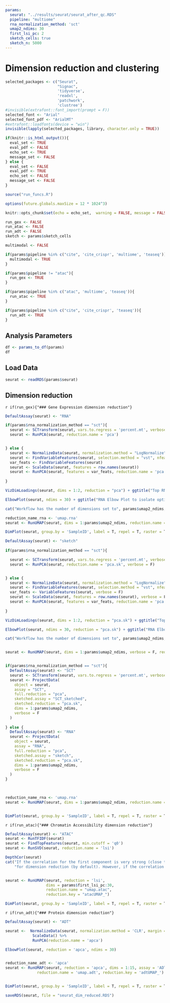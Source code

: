 ```yaml
---
params:
  seurat: "../results/seurat/seurat_after_qc.RDS"
  pipeline: "multiome"
  rna_normalization_method: 'sct'
  umap2_ndims: 30
  first_lsi_pc: 2
  sketch_cells: true
  sketch_n: 5000
---
```


# Dimension reduction and clustering
```r

selected_packages <- c("Seurat",
                       "Signac",
                       'tidyverse',
                       'readxl',
                       'patchwork',
                       'clustree')
#invisible(extrafont::font_import(prompt = F))
selected_font <- "Arial"
selected_font_pdf <- "ArialMT"
#extrafont::loadfonts(device = "win")
invisible(lapply(selected_packages, library, character.only = TRUE))

if(knitr::is_html_output()){
  eval_set <- TRUE
  eval_pdf <- FALSE
  echo_set <- TRUE
  message_set <- FALSE
} else {
  eval_set <- FALSE
  eval_pdf <- TRUE
  echo_set <- FALSE
  message_set <- FALSE
}

source("run_funcs.R")

options(future.globals.maxSize = 12 * 1024^3)

knitr::opts_chunk$set(echo = echo_set,  warning = FALSE, message = FALSE, fig.align = "center", eval = params$eval, fig.width = 10, cache.lazy = F)

```

```r

run_gex <- FALSE
run_atac <- FALSE
run_adt <- FALSE
sketch <- params$sketch_cells

multimodal <- FALSE

if(params$pipeline %in% c("cite", 'cite_crispr', 'multiome', 'teaseq')){
  multimodal <- TRUE
}

if(params$pipeline != "atac"){
  run_gex <- TRUE
}

if(params$pipeline %in% c("atac", 'multiome', 'teaseq')){
  run_atac <- TRUE
}

if(params$pipeline %in% c("cite", 'cite_crispr', 'teaseq')){
  run_adt <- TRUE
}

```

## Analysis Parameters
```r

df <- params_to_df(params)
df
```

## Load Data
```r
seurat <- readRDS(params$seurat)

```

## Dimension reduction

`r if(run_gex){"### Gene Expression dimension reduction"}`
```r


DefaultAssay(seurat) <- "RNA"

if(params$rna_normalization_method == "sct"){
  seurat <- SCTransform(seurat, vars.to.regress = 'percent.mt', verbose = FALSE) 
  seurat <- RunPCA(seurat, reduction.name = 'pca') 


} else {
  seurat <- NormalizeData(seurat, normalization.method = "LogNormalize", scale.factor = 10000)
  seurat <- FindVariableFeatures(seurat, selection.method = "vst", nfeatures = 2000)
  var_feats <- FindVariableFeatures(seurat)
  seurat <- ScaleData(seurat, features = row.names(seurat))
  seurat <- RunPCA(seurat, features = var_feats, reduction.name = 'pca')
  
}

VizDimLoadings(seurat, dims = 1:2, reduction = "pca") + ggtitle("Top RNA Variable Features from PC1 and PC2")

ElbowPlot(seurat, ndims = 30) + ggtitle("RNA Elbow Plot to isolate optimal number of dimensions")

cat("Workflow has the number of dimensions set to", params$umap2_ndims, ". Make sure this value is supported by the Eblow Plot or adjust in the config file accordingly.")

reduction_name_rna <- 'umap.rna'
seurat <- RunUMAP(seurat, dims = 1:params$umap2_ndims, reduction.name = reduction_name_rna, reduction.key = "rnaUMAP_")

DimPlot(seurat, group.by = 'SampleID', label = T, repel = T, raster = T) + NoLegend()
```

```r



DefaultAssay(seurat) <- "sketch"
  
if(params$rna_normalization_method == "sct"){

  seurat <- SCTransform(seurat, vars.to.regress = 'percent.mt', verbose = FALSE, new.assay.name = "SCT_sketched", assay = "sketch") 
  seurat <- RunPCA(seurat, reduction.name = 'pca.sk', verbose = F) 


} else {
  seurat <- NormalizeData(seurat, normalization.method = "LogNormalize", scale.factor = 10000, verbose = F)
  seurat <- FindVariableFeatures(seurat, selection.method = "vst", nfeatures = 2000, verbose = F)
  var_feats <- VariableFeatures(seurat, verbose = F)
  seurat <- ScaleData(seurat, features = row.names(seurat), verbose = F)
  seurat <- RunPCA(seurat, features = var_feats, reduction.name = 'pca.sk', verbose = F)
  
}

VizDimLoadings(seurat, dims = 1:2, reduction = "pca.sk") + ggtitle("Top RNA Variable Features from PC1 and PC2")

ElbowPlot(seurat, ndims = 30, reduction = "pca.sk") + ggtitle("RNA Elbow Plot to isolate optimal number of dimensions")

cat("Workflow has the number of dimensions set to", params$umap2_ndims, ". Make sure this value is supported by the Elbow Plot or adjust in the config file accordingly.")


seurat <- RunUMAP(seurat, dims = 1:params$umap2_ndims, verbose = F, reduction.name = "umap.sk", reduction = "pca.sk")


if(params$rna_normalization_method == "sct"){
  DefaultAssay(seurat) <- "SCT"
  seurat <- SCTransform(seurat, vars.to.regress = 'percent.mt', verbose = FALSE, new.assay.name = "SCT") 
  seurat <- ProjectData(
    object = seurat,
    assay = "SCT",
    full.reduction = "pca",
    sketched.assay = "SCT_sketched",
    sketched.reduction = "pca.sk",
    dims = 1:params$umap2_ndims,
    verbose = F
  )
  
} else {
  DefaultAssay(seurat) <- "RNA"
  seurat <- ProjectData(
    object = seurat,
    assay = "RNA",
    full.reduction = "pca",
    sketched.assay = "sketch",
    sketched.reduction = "pca.sk",
    dims = 1:params$umap2_ndims,
    verbose = F
  )
}
 


reduction_name_rna <- 'umap.rna'
seurat <- RunUMAP(seurat, dims = 1:params$umap2_ndims, reduction.name = reduction_name_rna, reduction.key = "rnaUMAP_", reduction = "pca", verbose = F)


DimPlot(seurat, group.by = 'SampleID', label = T, repel = T, raster = T) + NoLegend()
```



`r if(run_atac){"### Chromatin Accessibility dimension reduction"}`
```r

DefaultAssay(seurat) <- "ATAC"
seurat <- RunTFIDF(seurat)
seurat <- FindTopFeatures(seurat, min.cutoff = 'q0')
seurat <- RunSVD(seurat, reduction.name = 'lsi')

DepthCor(seurat)
cat("If the correlation for the first component is very strong (close to -1 or 1 ), this means that it captures sequencing depth and should be skipped", 
    "for dimension reduction (by default). However, if the correlation is not that strong, change the workflow parameter 'first_lsi_pc' to 1 in the config file. ")


seurat <- RunUMAP(seurat, reduction = 'lsi', 
                  dims = params$first_lsi_pc:30, 
                  reduction.name = "umap.atac", 
                  reduction.key = "atacUMAP_")

DimPlot(seurat, group.by = 'SampleID', label = T, repel = T, raster = T) + NoLegend()

```




`r if(run_adt){"### Protein dimension reduction"}`

```r

DefaultAssay(seurat) <- "ADT"

seurat <-  NormalizeData(seurat, normalization.method = 'CLR', margin = 2) %>%
            ScaleData() %>% 
            RunPCA(reduction.name = 'apca')

ElbowPlot(seurat, reduction = 'apca', ndims = 30)


reduction_name_adt <- 'apca'
seurat <- RunUMAP(seurat, reduction = 'apca', dims = 1:15, assay = 'ADT', 
              reduction.name = 'umap.adt', reduction.key = 'adtUMAP_')


DimPlot(seurat, group.by = 'SampleID', label = T, repel = T, raster = T) + NoLegend()
```


```r
saveRDS(seurat, file = "seurat_dim_reduced.RDS")

```

